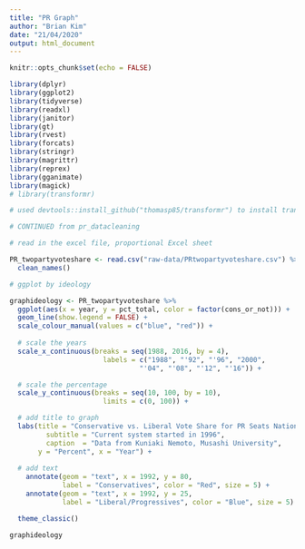 ```yaml
---
title: "PR Graph"
author: "Brian Kim"
date: "21/04/2020"
output: html_document
---
```


```r
knitr::opts_chunk$set(echo = FALSE)

library(dplyr)
library(ggplot2)
library(tidyverse)
library(readxl)
library(janitor)
library(gt)
library(rvest)
library(forcats)
library(stringr)
library(magrittr)
library(reprex)
library(gganimate)
library(magick)
# library(transformr)

# used devtools::install_github("thomasp85/transformr") to install transformr package
```



```r

# CONTINUED from pr_datacleaning

# read in the excel file, proportional Excel sheet

PR_twopartyvoteshare <- read.csv("raw-data/PRtwopartyvoteshare.csv") %>%
  clean_names()


```

```r

# ggplot by ideology

graphideology <- PR_twopartyvoteshare %>%
  ggplot(aes(x = year, y = pct_total, color = factor(cons_or_not))) +
  geom_line(show.legend = FALSE) +
  scale_colour_manual(values = c("blue", "red")) + 
  
  # scale the years
  scale_x_continuous(breaks = seq(1988, 2016, by = 4),
                       labels = c("1988", "'92", "'96", "2000",
                                "'04", "'08", "'12", "'16")) +

  # scale the percentage
  scale_y_continuous(breaks = seq(10, 100, by = 10),
                       limits = c(0, 100)) +

  # add title to graph
  labs(title = "Conservative vs. Liberal Vote Share for PR Seats Nationwide",
         subtitle = "Current system started in 1996",
         caption  = "Data from Kuniaki Nemoto, Musashi University", 
       y = "Percent", x = "Year") +
  
  # add text 
    annotate(geom = "text", x = 1992, y = 80, 
             label = "Conservatives", color = "Red", size = 5) +
    annotate(geom = "text", x = 1992, y = 25, 
             label = "Liberal/Progressives", color = "Blue", size = 5) +

  theme_classic() 

graphideology

```